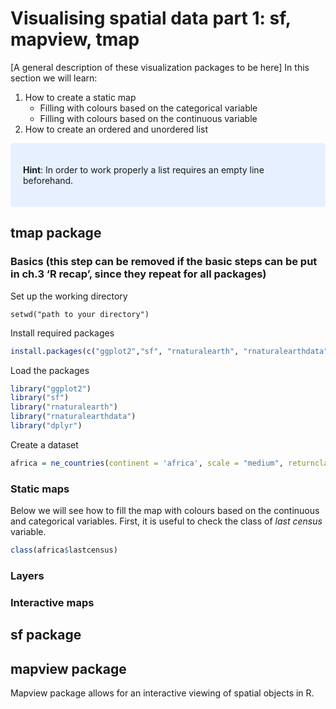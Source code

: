# Visualising spatial data part 1: sf, mapview, tmap {#visualising-1}

[A general description of these visualization packages to be here]
In this section we will learn:

1. How to create a static map 
    + Filling with colours based on the categorical variable
    + Filling with colours based on the continuous variable
2. How to create an ordered and unordered list

<style>
div.blue { background-color:#e6f0ff; border-radius: 5px; padding: 20px;}
</style>
<div class = "blue">
**Hint**: In order to work properly a list requires an empty line beforehand.
</div>


## tmap package
### Basics (this step can be removed if the basic steps can be put in ch.3 'R recap', since they repeat for all packages)
Set up the working directory 
```{}
setwd("path to your directory")
```
Install required packages
```r
install.packages(c("ggplot2","sf", "rnaturalearth", "rnaturalearthdata"))
```
Load the packages
```r
library("ggplot2")
library("sf")
library("rnaturalearth")
library("rnaturalearthdata")
library("dplyr")
```
Create a dataset
```r
africa = ne_countries(continent = 'africa', scale = "medium", returnclass = "sf")
```
### Static maps
Below we will see how to fill the map with colours based on the continuous and categorical variables. First, it is useful to check the class of *last census* variable.

```r
class(africa$lastcensus)
```
### Layers
### Interactive maps

## sf package 

## mapview package
Mapview package allows for an interactive viewing of spatial objects in R.

